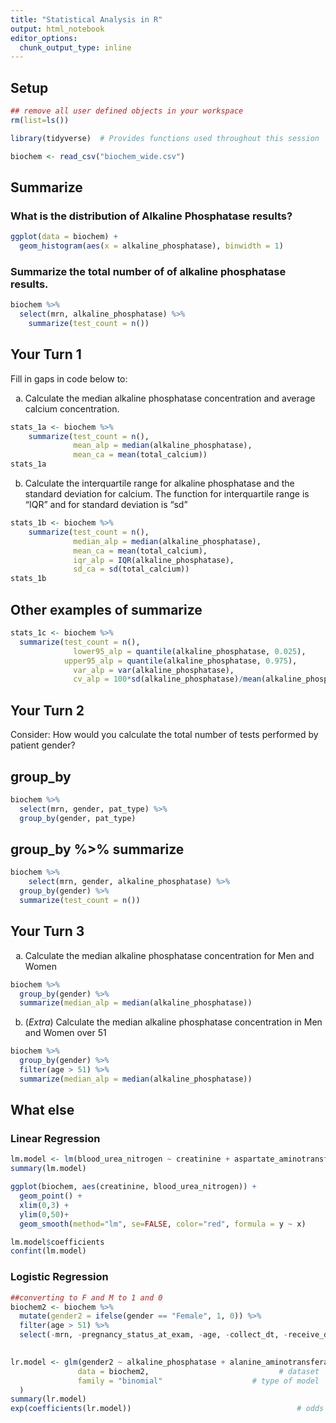 ```yaml
---
title: "Statistical Analysis in R"
output: html_notebook
editor_options: 
  chunk_output_type: inline
---
```


## Setup

```r
## remove all user defined objects in your workspace
rm(list=ls())

library(tidyverse)  # Provides functions used throughout this session

biochem <- read_csv("biochem_wide.csv")
```

## Summarize

### What is the distribution of Alkaline Phosphatase results?

```r
ggplot(data = biochem) +
  geom_histogram(aes(x = alkaline_phosphatase), binwidth = 1)
```

### Summarize the total number of of alkaline phosphatase results.

```r
biochem %>%
  select(mrn, alkaline_phosphatase) %>%
	summarize(test_count = n()) 

```

## Your Turn 1

Fill in gaps in code below to:

a)  Calculate the median alkaline phosphatase concentration and average calcium concentration.

```r
stats_1a <- biochem %>%
	summarize(test_count = n(),
	          mean_alp = median(alkaline_phosphatase),
	          mean_ca = mean(total_calcium))
stats_1a
```

b)  Calculate the interquartile range for alkaline phosphatase and the standard deviation for calcium. The function for interquartile range is "IQR" and for standard deviation is "sd"

```r
stats_1b <- biochem %>%
	summarize(test_count = n(),
	          median_alp = median(alkaline_phosphatase),
	          mean_ca = mean(total_calcium),
	          iqr_alp = IQR(alkaline_phosphatase),
	          sd_ca = sd(total_calcium))
stats_1b
```
## Other examples of summarize
```r
stats_1c <- biochem %>%
  summarize(test_count = n(),
	          lower95_alp = quantile(alkaline_phosphatase, 0.025),
            upper95_alp = quantile(alkaline_phosphatase, 0.975),
	          var_alp = var(alkaline_phosphatase),
	          cv_alp = 100*sd(alkaline_phosphatase)/mean(alkaline_phosphatase))

```


## Your Turn 2

Consider: How would you calculate the total number of tests performed by patient gender?

## group_by

```r
biochem %>%
  select(mrn, gender, pat_type) %>%
  group_by(gender, pat_type)
```

## group_by %\>% summarize

```r
biochem %>%  
	select(mrn, gender, alkaline_phosphatase) %>%
  group_by(gender) %>%
  summarize(test_count = n())

```

## Your Turn 3

a)  Calculate the median alkaline phosphatase concentration for Men and Women

```r
biochem %>%
  group_by(gender) %>%
  summarize(median_alp = median(alkaline_phosphatase))
```

b)  (*Extra*) Calculate the median alkaline phosphatase concentration in Men and Women over 51

```r
biochem %>%
  group_by(gender) %>%
  filter(age > 51) %>%
  summarize(median_alp = median(alkaline_phosphatase))
```

## What else

### Linear Regression

```r
lm.model <- lm(blood_urea_nitrogen ~ creatinine + aspartate_aminotransferase, biochem)
summary(lm.model)

ggplot(biochem, aes(creatinine, blood_urea_nitrogen)) +
  geom_point() +
  xlim(0,3) + 
  ylim(0,50)+
  geom_smooth(method="lm", se=FALSE, color="red", formula = y ~ x)

lm.model$coefficients
confint(lm.model)

```

### Logistic Regression

```r
##converting to F and M to 1 and 0
biochem2 <- biochem %>%
  mutate(gender2 = ifelse(gender == "Female", 1, 0)) %>%
  filter(age > 51) %>%
  select(-mrn, -pregnancy_status_at_exam, -age, -collect_dt, -receive_dt, -verify_dt, -pat_type, -payor_groups, -last_name, -col_rec_tat, -rec_ver_tat, -gender)
  

lr.model <- glm(gender2 ~ alkaline_phosphatase + alanine_aminotransferase + aspartate_aminotransferase + gamma_glutamyl_transferase,  	# model formula
               data = biochem2,                           	# dataset
               family = "binomial"                    # type of model
  )
summary(lr.model)
exp(coefficients(lr.model))  					                # odds
```
